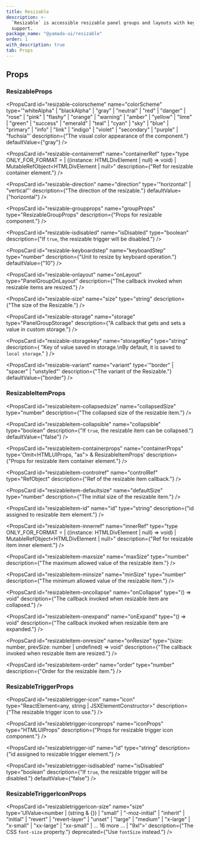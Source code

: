 ```yaml
---
title: Resizable
description: >-
  `Resizable` is accessible resizable panel groups and layouts with keyboard
  support.
package_name: "@yamada-ui/resizable"
order: 1
with_description: true
tab: Props
---
```


## Props

### ResizableProps

<PropsCard id="resizable-_accept" name="_accept" type="CSSUIObject" />

<PropsCard id="resizable-_active" name="_active" type="CSSUIObject" />

<PropsCard id="resizable-_after" name="_after" type="CSSUIObject" />

<PropsCard id="resizable-_anylink" name="_anyLink" type="CSSUIObject" />

<PropsCard id="resizable-_autofill" name="_autofill" type="CSSUIObject" />

<PropsCard id="resizable-_backdrop" name="_backdrop" type="CSSUIObject" />

<PropsCard id="resizable-_before" name="_before" type="CSSUIObject" />

<PropsCard id="resizable-_between" name="_between" type="CSSUIObject" />

<PropsCard id="resizable-_blank" name="_blank" type="CSSUIObject" />

<PropsCard id="resizable-_checked" name="_checked" type="CSSUIObject" />

<PropsCard id="resizable-_cue" name="_cue" type="CSSUIObject" />

<PropsCard id="resizable-_cueregion" name="_cueRegion" type="CSSUIObject" />

<PropsCard id="resizable-_dark" name="_dark" type="CSSUIObject" />

<PropsCard id="resizable-_default" name="_default" type="CSSUIObject" />

<PropsCard id="resizable-_disabled" name="_disabled" type="CSSUIObject" />

<PropsCard id="resizable-_empty" name="_empty" type="CSSUIObject" />

<PropsCard id="resizable-_enabled" name="_enabled" type="CSSUIObject" />

<PropsCard id="resizable-_end" name="_end" type="CSSUIObject" />

<PropsCard id="resizable-_even" name="_even" type="CSSUIObject" />

<PropsCard id="resizable-_expanded" name="_expanded" type="CSSUIObject" />

<PropsCard
  id="resizable-_fileselector"
  name="_fileSelector"
  type="CSSUIObject"
/>

<PropsCard id="resizable-_filled" name="_filled" type="CSSUIObject" />

<PropsCard id="resizable-_first" name="_first" type="CSSUIObject" />

<PropsCard id="resizable-_firstletter" name="_firstLetter" type="CSSUIObject" />

<PropsCard id="resizable-_firstline" name="_firstLine" type="CSSUIObject" />

<PropsCard id="resizable-_focus" name="_focus" type="CSSUIObject" />

<PropsCard
  id="resizable-_focusvisible"
  name="_focusVisible"
  type="CSSUIObject"
/>

<PropsCard id="resizable-_focuswithin" name="_focusWithin" type="CSSUIObject" />

<PropsCard id="resizable-_fullscreen" name="_fullScreen" type="CSSUIObject" />

<PropsCard id="resizable-_grabbed" name="_grabbed" type="CSSUIObject" />

<PropsCard id="resizable-_groupaccept" name="_groupAccept" type="CSSUIObject" />

<PropsCard id="resizable-_groupactive" name="_groupActive" type="CSSUIObject" />

<PropsCard id="resizable-_groupblank" name="_groupBlank" type="CSSUIObject" />

<PropsCard
  id="resizable-_groupchecked"
  name="_groupChecked"
  type="CSSUIObject"
/>

<PropsCard
  id="resizable-_groupdisabled"
  name="_groupDisabled"
  type="CSSUIObject"
/>

<PropsCard
  id="resizable-_groupenabled"
  name="_groupEnabled"
  type="CSSUIObject"
/>

<PropsCard
  id="resizable-_groupexpanded"
  name="_groupExpanded"
  type="CSSUIObject"
/>

<PropsCard id="resizable-_groupfocus" name="_groupFocus" type="CSSUIObject" />

<PropsCard
  id="resizable-_groupfocusvisible"
  name="_groupFocusVisible"
  type="CSSUIObject"
/>

<PropsCard
  id="resizable-_groupfocuswithin"
  name="_groupFocusWithin"
  type="CSSUIObject"
/>

<PropsCard
  id="resizable-_groupgrabbed"
  name="_groupGrabbed"
  type="CSSUIObject"
/>

<PropsCard
  id="resizable-_grouphorizontal"
  name="_groupHorizontal"
  type="CSSUIObject"
/>

<PropsCard id="resizable-_grouphover" name="_groupHover" type="CSSUIObject" />

<PropsCard id="resizable-_groupidle" name="_groupIdle" type="CSSUIObject" />

<PropsCard
  id="resizable-_groupinvalid"
  name="_groupInvalid"
  type="CSSUIObject"
/>

<PropsCard id="resizable-_grouploaded" name="_groupLoaded" type="CSSUIObject" />

<PropsCard
  id="resizable-_grouploading"
  name="_groupLoading"
  type="CSSUIObject"
/>

<PropsCard
  id="resizable-_groupoptional"
  name="_groupOptional"
  type="CSSUIObject"
/>

<PropsCard
  id="resizable-_groupplaceholdershown"
  name="_groupPlaceholderShown"
  type="CSSUIObject"
/>

<PropsCard
  id="resizable-_grouppressed"
  name="_groupPressed"
  type="CSSUIObject"
/>

<PropsCard
  id="resizable-_groupreadonly"
  name="_groupReadOnly"
  type="CSSUIObject"
/>

<PropsCard
  id="resizable-_groupreadwrite"
  name="_groupReadWrite"
  type="CSSUIObject"
/>

<PropsCard id="resizable-_groupreject" name="_groupReject" type="CSSUIObject" />

<PropsCard
  id="resizable-_grouprequired"
  name="_groupRequired"
  type="CSSUIObject"
/>

<PropsCard
  id="resizable-_groupselected"
  name="_groupSelected"
  type="CSSUIObject"
/>

<PropsCard
  id="resizable-_groupuserinvalid"
  name="_groupUserInvalid"
  type="CSSUIObject"
/>

<PropsCard id="resizable-_groupvalid" name="_groupValid" type="CSSUIObject" />

<PropsCard
  id="resizable-_groupvertical"
  name="_groupVertical"
  type="CSSUIObject"
/>

<PropsCard id="resizable-_hidden" name="_hidden" type="CSSUIObject" />

<PropsCard id="resizable-_holiday" name="_holiday" type="CSSUIObject" />

<PropsCard id="resizable-_horizontal" name="_horizontal" type="CSSUIObject" />

<PropsCard id="resizable-_hover" name="_hover" type="CSSUIObject" />

<PropsCard id="resizable-_idle" name="_idle" type="CSSUIObject" />

<PropsCard
  id="resizable-_indeterminate"
  name="_indeterminate"
  type="CSSUIObject"
/>

<PropsCard id="resizable-_inrange" name="_inRange" type="CSSUIObject" />

<PropsCard id="resizable-_invalid" name="_invalid" type="CSSUIObject" />

<PropsCard id="resizable-_last" name="_last" type="CSSUIObject" />

<PropsCard id="resizable-_light" name="_light" type="CSSUIObject" />

<PropsCard id="resizable-_link" name="_link" type="CSSUIObject" />

<PropsCard id="resizable-_loaded" name="_loaded" type="CSSUIObject" />

<PropsCard id="resizable-_loading" name="_loading" type="CSSUIObject" />

<PropsCard id="resizable-_marker" name="_marker" type="CSSUIObject" />

<PropsCard id="resizable-_mediadark" name="_mediaDark" type="CSSUIObject" />

<PropsCard id="resizable-_medialight" name="_mediaLight" type="CSSUIObject" />

<PropsCard
  id="resizable-_mediareducemotion"
  name="_mediaReduceMotion"
  type="CSSUIObject"
/>

<PropsCard id="resizable-_modal" name="_modal" type="CSSUIObject" />

<PropsCard
  id="resizable-_nativeactive"
  name="_nativeActive"
  type="CSSUIObject"
/>

<PropsCard
  id="resizable-_nativechecked"
  name="_nativeChecked"
  type="CSSUIObject"
/>

<PropsCard
  id="resizable-_nativedisabled"
  name="_nativeDisabled"
  type="CSSUIObject"
/>

<PropsCard id="resizable-_nativefocus" name="_nativeFocus" type="CSSUIObject" />

<PropsCard
  id="resizable-_nativefocusvisible"
  name="_nativeFocusVisible"
  type="CSSUIObject"
/>

<PropsCard
  id="resizable-_nativefocuswithin"
  name="_nativeFocusWithin"
  type="CSSUIObject"
/>

<PropsCard
  id="resizable-_nativehidden"
  name="_nativeHidden"
  type="CSSUIObject"
/>

<PropsCard id="resizable-_nativehover" name="_nativeHover" type="CSSUIObject" />

<PropsCard
  id="resizable-_nativereadonly"
  name="_nativeReadOnly"
  type="CSSUIObject"
/>

<PropsCard
  id="resizable-_nativetarget"
  name="_nativeTarget"
  type="CSSUIObject"
/>

<PropsCard id="resizable-_nativevalid" name="_nativeValid" type="CSSUIObject" />

<PropsCard id="resizable-_notfirst" name="_notFirst" type="CSSUIObject" />

<PropsCard id="resizable-_notlast" name="_notLast" type="CSSUIObject" />

<PropsCard id="resizable-_nottarget" name="_notTarget" type="CSSUIObject" />

<PropsCard id="resizable-_odd" name="_odd" type="CSSUIObject" />

<PropsCard id="resizable-_only" name="_only" type="CSSUIObject" />

<PropsCard id="resizable-_optional" name="_optional" type="CSSUIObject" />

<PropsCard id="resizable-_outrange" name="_outRange" type="CSSUIObject" />

<PropsCard id="resizable-_outside" name="_outside" type="CSSUIObject" />

<PropsCard id="resizable-_paused" name="_paused" type="CSSUIObject" />

<PropsCard id="resizable-_peeraccept" name="_peerAccept" type="CSSUIObject" />

<PropsCard id="resizable-_peeractive" name="_peerActive" type="CSSUIObject" />

<PropsCard id="resizable-_peerblank" name="_peerBlank" type="CSSUIObject" />

<PropsCard id="resizable-_peerchecked" name="_peerChecked" type="CSSUIObject" />

<PropsCard
  id="resizable-_peerdisabled"
  name="_peerDisabled"
  type="CSSUIObject"
/>

<PropsCard id="resizable-_peerenabled" name="_peerEnabled" type="CSSUIObject" />

<PropsCard
  id="resizable-_peerexpanded"
  name="_peerExpanded"
  type="CSSUIObject"
/>

<PropsCard id="resizable-_peerfocus" name="_peerFocus" type="CSSUIObject" />

<PropsCard
  id="resizable-_peerfocusvisible"
  name="_peerFocusVisible"
  type="CSSUIObject"
/>

<PropsCard
  id="resizable-_peerfocuswithin"
  name="_peerFocusWithin"
  type="CSSUIObject"
/>

<PropsCard id="resizable-_peergrabbed" name="_peerGrabbed" type="CSSUIObject" />

<PropsCard
  id="resizable-_peerhorizontal"
  name="_peerHorizontal"
  type="CSSUIObject"
/>

<PropsCard id="resizable-_peerhover" name="_peerHover" type="CSSUIObject" />

<PropsCard id="resizable-_peeridle" name="_peerIdle" type="CSSUIObject" />

<PropsCard id="resizable-_peerinvalid" name="_peerInvalid" type="CSSUIObject" />

<PropsCard id="resizable-_peerloaded" name="_peerLoaded" type="CSSUIObject" />

<PropsCard id="resizable-_peerloading" name="_peerLoading" type="CSSUIObject" />

<PropsCard
  id="resizable-_peeroptional"
  name="_peerOptional"
  type="CSSUIObject"
/>

<PropsCard
  id="resizable-_peerplaceholdershown"
  name="_peerPlaceholderShown"
  type="CSSUIObject"
/>

<PropsCard id="resizable-_peerpressed" name="_peerPressed" type="CSSUIObject" />

<PropsCard
  id="resizable-_peerreadonly"
  name="_peerReadOnly"
  type="CSSUIObject"
/>

<PropsCard
  id="resizable-_peerreadwrite"
  name="_peerReadWrite"
  type="CSSUIObject"
/>

<PropsCard id="resizable-_peerreject" name="_peerReject" type="CSSUIObject" />

<PropsCard
  id="resizable-_peerrequired"
  name="_peerRequired"
  type="CSSUIObject"
/>

<PropsCard
  id="resizable-_peerselected"
  name="_peerSelected"
  type="CSSUIObject"
/>

<PropsCard
  id="resizable-_peeruserinvalid"
  name="_peerUserInvalid"
  type="CSSUIObject"
/>

<PropsCard id="resizable-_peervalid" name="_peerValid" type="CSSUIObject" />

<PropsCard
  id="resizable-_peervertical"
  name="_peerVertical"
  type="CSSUIObject"
/>

<PropsCard id="resizable-_picture" name="_picture" type="CSSUIObject" />

<PropsCard id="resizable-_placeholder" name="_placeholder" type="CSSUIObject" />

<PropsCard
  id="resizable-_placeholdershown"
  name="_placeholderShown"
  type="CSSUIObject"
/>

<PropsCard id="resizable-_playing" name="_playing" type="CSSUIObject" />

<PropsCard id="resizable-_pressed" name="_pressed" type="CSSUIObject" />

<PropsCard id="resizable-_print" name="_print" type="CSSUIObject" />

<PropsCard id="resizable-_readonly" name="_readOnly" type="CSSUIObject" />

<PropsCard id="resizable-_readwrite" name="_readWrite" type="CSSUIObject" />

<PropsCard id="resizable-_reject" name="_reject" type="CSSUIObject" />

<PropsCard id="resizable-_required" name="_required" type="CSSUIObject" />

<PropsCard id="resizable-_ripple" name="_ripple" type="CSSUIObject" />

<PropsCard id="resizable-_scrollbar" name="_scrollbar" type="CSSUIObject" />

<PropsCard
  id="resizable-_scrollbarbutton"
  name="_scrollbarButton"
  type="CSSUIObject"
/>

<PropsCard
  id="resizable-_scrollbarcorner"
  name="_scrollbarCorner"
  type="CSSUIObject"
/>

<PropsCard
  id="resizable-_scrollbarthumb"
  name="_scrollbarThumb"
  type="CSSUIObject"
/>

<PropsCard
  id="resizable-_scrollbartrack"
  name="_scrollbarTrack"
  type="CSSUIObject"
/>

<PropsCard
  id="resizable-_scrollbartrackpiece"
  name="_scrollbarTrackPiece"
  type="CSSUIObject"
/>

<PropsCard id="resizable-_selected" name="_selected" type="CSSUIObject" />

<PropsCard id="resizable-_selection" name="_selection" type="CSSUIObject" />

<PropsCard id="resizable-_start" name="_start" type="CSSUIObject" />

<PropsCard id="resizable-_target" name="_target" type="CSSUIObject" />

<PropsCard id="resizable-_today" name="_today" type="CSSUIObject" />

<PropsCard id="resizable-_userinvalid" name="_userInvalid" type="CSSUIObject" />

<PropsCard id="resizable-_valid" name="_valid" type="CSSUIObject" />

<PropsCard id="resizable-_vertical" name="_vertical" type="CSSUIObject" />

<PropsCard id="resizable-_visited" name="_visited" type="CSSUIObject" />

<PropsCard id="resizable-_weekend" name="_weekend" type="CSSUIObject" />

<PropsCard
  id="resizable-colorscheme"
  name="colorScheme"
  type='"whiteAlpha" | "blackAlpha" | "gray" | "neutral" | "red" | "danger" | "rose" | "pink" | "flashy" | "orange" | "warning" | "amber" | "yellow" | "lime" | "green" | "success" | "emerald" | "teal" | "cyan" | "sky" | "blue" | "primary" | "info" | "link" | "indigo" | "violet" | "secondary" | "purple" | "fuchsia"'
  description={"The visual color appearance of the component."}
  defaultValue={"gray"}
/>

<PropsCard
  id="resizable-containerref"
  name="containerRef"
  type="type ONLY_FOR_FORMAT =
  | ((instance: HTMLDivElement | null) => void)
  | MutableRefObject<HTMLDivElement | null>"
  description={"Ref for resizable container element."}
/>

<PropsCard
  id="resizable-direction"
  name="direction"
  type='"horizontal" | "vertical"'
  description={"The direction of the resizable."}
  defaultValue={"horizontal"}
/>

<PropsCard
  id="resizable-groupprops"
  name="groupProps"
  type="ResizableGroupProps"
  description={"Props for resizable component."}
/>

<PropsCard
  id="resizable-isdisabled"
  name="isDisabled"
  type="boolean"
  description={"If `true`, the resizable trigger will be disabled."}
/>

<PropsCard
  id="resizable-keyboardstep"
  name="keyboardStep"
  type="number"
  description={"Unit to resize by keyboard operation."}
  defaultValue={"10"}
/>

<PropsCard
  id="resizable-onlayout"
  name="onLayout"
  type="PanelGroupOnLayout"
  description={"The callback invoked when resizable items are resized."}
/>

<PropsCard
  id="resizable-size"
  name="size"
  type="string"
  description={"The size of the Resizable."}
/>

<PropsCard
  id="resizable-storage"
  name="storage"
  type="PanelGroupStorage"
  description={"A callback that gets and sets a value in custom storage."}
/>

<PropsCard
  id="resizable-storagekey"
  name="storageKey"
  type="string"
  description={
    "Key of value saved in storage.\nBy default, it is saved to `local storage`."
  }
/>

<PropsCard
  id="resizable-variant"
  name="variant"
  type='"border" | "spacer" | "unstyled"'
  description={"The variant of the Resizable."}
  defaultValue={"border"}
/>

### ResizableItemProps

<PropsCard id="resizableitem-_accept" name="_accept" type="CSSUIObject" />

<PropsCard id="resizableitem-_active" name="_active" type="CSSUIObject" />

<PropsCard id="resizableitem-_after" name="_after" type="CSSUIObject" />

<PropsCard id="resizableitem-_anylink" name="_anyLink" type="CSSUIObject" />

<PropsCard id="resizableitem-_autofill" name="_autofill" type="CSSUIObject" />

<PropsCard id="resizableitem-_backdrop" name="_backdrop" type="CSSUIObject" />

<PropsCard id="resizableitem-_before" name="_before" type="CSSUIObject" />

<PropsCard id="resizableitem-_between" name="_between" type="CSSUIObject" />

<PropsCard id="resizableitem-_blank" name="_blank" type="CSSUIObject" />

<PropsCard id="resizableitem-_checked" name="_checked" type="CSSUIObject" />

<PropsCard id="resizableitem-_cue" name="_cue" type="CSSUIObject" />

<PropsCard id="resizableitem-_cueregion" name="_cueRegion" type="CSSUIObject" />

<PropsCard id="resizableitem-_dark" name="_dark" type="CSSUIObject" />

<PropsCard id="resizableitem-_default" name="_default" type="CSSUIObject" />

<PropsCard id="resizableitem-_disabled" name="_disabled" type="CSSUIObject" />

<PropsCard id="resizableitem-_empty" name="_empty" type="CSSUIObject" />

<PropsCard id="resizableitem-_enabled" name="_enabled" type="CSSUIObject" />

<PropsCard id="resizableitem-_end" name="_end" type="CSSUIObject" />

<PropsCard id="resizableitem-_even" name="_even" type="CSSUIObject" />

<PropsCard id="resizableitem-_expanded" name="_expanded" type="CSSUIObject" />

<PropsCard
  id="resizableitem-_fileselector"
  name="_fileSelector"
  type="CSSUIObject"
/>

<PropsCard id="resizableitem-_filled" name="_filled" type="CSSUIObject" />

<PropsCard id="resizableitem-_first" name="_first" type="CSSUIObject" />

<PropsCard
  id="resizableitem-_firstletter"
  name="_firstLetter"
  type="CSSUIObject"
/>

<PropsCard id="resizableitem-_firstline" name="_firstLine" type="CSSUIObject" />

<PropsCard id="resizableitem-_focus" name="_focus" type="CSSUIObject" />

<PropsCard
  id="resizableitem-_focusvisible"
  name="_focusVisible"
  type="CSSUIObject"
/>

<PropsCard
  id="resizableitem-_focuswithin"
  name="_focusWithin"
  type="CSSUIObject"
/>

<PropsCard
  id="resizableitem-_fullscreen"
  name="_fullScreen"
  type="CSSUIObject"
/>

<PropsCard id="resizableitem-_grabbed" name="_grabbed" type="CSSUIObject" />

<PropsCard
  id="resizableitem-_groupaccept"
  name="_groupAccept"
  type="CSSUIObject"
/>

<PropsCard
  id="resizableitem-_groupactive"
  name="_groupActive"
  type="CSSUIObject"
/>

<PropsCard
  id="resizableitem-_groupblank"
  name="_groupBlank"
  type="CSSUIObject"
/>

<PropsCard
  id="resizableitem-_groupchecked"
  name="_groupChecked"
  type="CSSUIObject"
/>

<PropsCard
  id="resizableitem-_groupdisabled"
  name="_groupDisabled"
  type="CSSUIObject"
/>

<PropsCard
  id="resizableitem-_groupenabled"
  name="_groupEnabled"
  type="CSSUIObject"
/>

<PropsCard
  id="resizableitem-_groupexpanded"
  name="_groupExpanded"
  type="CSSUIObject"
/>

<PropsCard
  id="resizableitem-_groupfocus"
  name="_groupFocus"
  type="CSSUIObject"
/>

<PropsCard
  id="resizableitem-_groupfocusvisible"
  name="_groupFocusVisible"
  type="CSSUIObject"
/>

<PropsCard
  id="resizableitem-_groupfocuswithin"
  name="_groupFocusWithin"
  type="CSSUIObject"
/>

<PropsCard
  id="resizableitem-_groupgrabbed"
  name="_groupGrabbed"
  type="CSSUIObject"
/>

<PropsCard
  id="resizableitem-_grouphorizontal"
  name="_groupHorizontal"
  type="CSSUIObject"
/>

<PropsCard
  id="resizableitem-_grouphover"
  name="_groupHover"
  type="CSSUIObject"
/>

<PropsCard id="resizableitem-_groupidle" name="_groupIdle" type="CSSUIObject" />

<PropsCard
  id="resizableitem-_groupinvalid"
  name="_groupInvalid"
  type="CSSUIObject"
/>

<PropsCard
  id="resizableitem-_grouploaded"
  name="_groupLoaded"
  type="CSSUIObject"
/>

<PropsCard
  id="resizableitem-_grouploading"
  name="_groupLoading"
  type="CSSUIObject"
/>

<PropsCard
  id="resizableitem-_groupoptional"
  name="_groupOptional"
  type="CSSUIObject"
/>

<PropsCard
  id="resizableitem-_groupplaceholdershown"
  name="_groupPlaceholderShown"
  type="CSSUIObject"
/>

<PropsCard
  id="resizableitem-_grouppressed"
  name="_groupPressed"
  type="CSSUIObject"
/>

<PropsCard
  id="resizableitem-_groupreadonly"
  name="_groupReadOnly"
  type="CSSUIObject"
/>

<PropsCard
  id="resizableitem-_groupreadwrite"
  name="_groupReadWrite"
  type="CSSUIObject"
/>

<PropsCard
  id="resizableitem-_groupreject"
  name="_groupReject"
  type="CSSUIObject"
/>

<PropsCard
  id="resizableitem-_grouprequired"
  name="_groupRequired"
  type="CSSUIObject"
/>

<PropsCard
  id="resizableitem-_groupselected"
  name="_groupSelected"
  type="CSSUIObject"
/>

<PropsCard
  id="resizableitem-_groupuserinvalid"
  name="_groupUserInvalid"
  type="CSSUIObject"
/>

<PropsCard
  id="resizableitem-_groupvalid"
  name="_groupValid"
  type="CSSUIObject"
/>

<PropsCard
  id="resizableitem-_groupvertical"
  name="_groupVertical"
  type="CSSUIObject"
/>

<PropsCard id="resizableitem-_hidden" name="_hidden" type="CSSUIObject" />

<PropsCard id="resizableitem-_holiday" name="_holiday" type="CSSUIObject" />

<PropsCard
  id="resizableitem-_horizontal"
  name="_horizontal"
  type="CSSUIObject"
/>

<PropsCard id="resizableitem-_hover" name="_hover" type="CSSUIObject" />

<PropsCard id="resizableitem-_idle" name="_idle" type="CSSUIObject" />

<PropsCard
  id="resizableitem-_indeterminate"
  name="_indeterminate"
  type="CSSUIObject"
/>

<PropsCard id="resizableitem-_inrange" name="_inRange" type="CSSUIObject" />

<PropsCard id="resizableitem-_invalid" name="_invalid" type="CSSUIObject" />

<PropsCard id="resizableitem-_last" name="_last" type="CSSUIObject" />

<PropsCard id="resizableitem-_light" name="_light" type="CSSUIObject" />

<PropsCard id="resizableitem-_link" name="_link" type="CSSUIObject" />

<PropsCard id="resizableitem-_loaded" name="_loaded" type="CSSUIObject" />

<PropsCard id="resizableitem-_loading" name="_loading" type="CSSUIObject" />

<PropsCard id="resizableitem-_marker" name="_marker" type="CSSUIObject" />

<PropsCard id="resizableitem-_mediadark" name="_mediaDark" type="CSSUIObject" />

<PropsCard
  id="resizableitem-_medialight"
  name="_mediaLight"
  type="CSSUIObject"
/>

<PropsCard
  id="resizableitem-_mediareducemotion"
  name="_mediaReduceMotion"
  type="CSSUIObject"
/>

<PropsCard id="resizableitem-_modal" name="_modal" type="CSSUIObject" />

<PropsCard
  id="resizableitem-_nativeactive"
  name="_nativeActive"
  type="CSSUIObject"
/>

<PropsCard
  id="resizableitem-_nativechecked"
  name="_nativeChecked"
  type="CSSUIObject"
/>

<PropsCard
  id="resizableitem-_nativedisabled"
  name="_nativeDisabled"
  type="CSSUIObject"
/>

<PropsCard
  id="resizableitem-_nativefocus"
  name="_nativeFocus"
  type="CSSUIObject"
/>

<PropsCard
  id="resizableitem-_nativefocusvisible"
  name="_nativeFocusVisible"
  type="CSSUIObject"
/>

<PropsCard
  id="resizableitem-_nativefocuswithin"
  name="_nativeFocusWithin"
  type="CSSUIObject"
/>

<PropsCard
  id="resizableitem-_nativehidden"
  name="_nativeHidden"
  type="CSSUIObject"
/>

<PropsCard
  id="resizableitem-_nativehover"
  name="_nativeHover"
  type="CSSUIObject"
/>

<PropsCard
  id="resizableitem-_nativereadonly"
  name="_nativeReadOnly"
  type="CSSUIObject"
/>

<PropsCard
  id="resizableitem-_nativetarget"
  name="_nativeTarget"
  type="CSSUIObject"
/>

<PropsCard
  id="resizableitem-_nativevalid"
  name="_nativeValid"
  type="CSSUIObject"
/>

<PropsCard id="resizableitem-_notfirst" name="_notFirst" type="CSSUIObject" />

<PropsCard id="resizableitem-_notlast" name="_notLast" type="CSSUIObject" />

<PropsCard id="resizableitem-_nottarget" name="_notTarget" type="CSSUIObject" />

<PropsCard id="resizableitem-_odd" name="_odd" type="CSSUIObject" />

<PropsCard id="resizableitem-_only" name="_only" type="CSSUIObject" />

<PropsCard id="resizableitem-_optional" name="_optional" type="CSSUIObject" />

<PropsCard id="resizableitem-_outrange" name="_outRange" type="CSSUIObject" />

<PropsCard id="resizableitem-_outside" name="_outside" type="CSSUIObject" />

<PropsCard id="resizableitem-_paused" name="_paused" type="CSSUIObject" />

<PropsCard
  id="resizableitem-_peeraccept"
  name="_peerAccept"
  type="CSSUIObject"
/>

<PropsCard
  id="resizableitem-_peeractive"
  name="_peerActive"
  type="CSSUIObject"
/>

<PropsCard id="resizableitem-_peerblank" name="_peerBlank" type="CSSUIObject" />

<PropsCard
  id="resizableitem-_peerchecked"
  name="_peerChecked"
  type="CSSUIObject"
/>

<PropsCard
  id="resizableitem-_peerdisabled"
  name="_peerDisabled"
  type="CSSUIObject"
/>

<PropsCard
  id="resizableitem-_peerenabled"
  name="_peerEnabled"
  type="CSSUIObject"
/>

<PropsCard
  id="resizableitem-_peerexpanded"
  name="_peerExpanded"
  type="CSSUIObject"
/>

<PropsCard id="resizableitem-_peerfocus" name="_peerFocus" type="CSSUIObject" />

<PropsCard
  id="resizableitem-_peerfocusvisible"
  name="_peerFocusVisible"
  type="CSSUIObject"
/>

<PropsCard
  id="resizableitem-_peerfocuswithin"
  name="_peerFocusWithin"
  type="CSSUIObject"
/>

<PropsCard
  id="resizableitem-_peergrabbed"
  name="_peerGrabbed"
  type="CSSUIObject"
/>

<PropsCard
  id="resizableitem-_peerhorizontal"
  name="_peerHorizontal"
  type="CSSUIObject"
/>

<PropsCard id="resizableitem-_peerhover" name="_peerHover" type="CSSUIObject" />

<PropsCard id="resizableitem-_peeridle" name="_peerIdle" type="CSSUIObject" />

<PropsCard
  id="resizableitem-_peerinvalid"
  name="_peerInvalid"
  type="CSSUIObject"
/>

<PropsCard
  id="resizableitem-_peerloaded"
  name="_peerLoaded"
  type="CSSUIObject"
/>

<PropsCard
  id="resizableitem-_peerloading"
  name="_peerLoading"
  type="CSSUIObject"
/>

<PropsCard
  id="resizableitem-_peeroptional"
  name="_peerOptional"
  type="CSSUIObject"
/>

<PropsCard
  id="resizableitem-_peerplaceholdershown"
  name="_peerPlaceholderShown"
  type="CSSUIObject"
/>

<PropsCard
  id="resizableitem-_peerpressed"
  name="_peerPressed"
  type="CSSUIObject"
/>

<PropsCard
  id="resizableitem-_peerreadonly"
  name="_peerReadOnly"
  type="CSSUIObject"
/>

<PropsCard
  id="resizableitem-_peerreadwrite"
  name="_peerReadWrite"
  type="CSSUIObject"
/>

<PropsCard
  id="resizableitem-_peerreject"
  name="_peerReject"
  type="CSSUIObject"
/>

<PropsCard
  id="resizableitem-_peerrequired"
  name="_peerRequired"
  type="CSSUIObject"
/>

<PropsCard
  id="resizableitem-_peerselected"
  name="_peerSelected"
  type="CSSUIObject"
/>

<PropsCard
  id="resizableitem-_peeruserinvalid"
  name="_peerUserInvalid"
  type="CSSUIObject"
/>

<PropsCard id="resizableitem-_peervalid" name="_peerValid" type="CSSUIObject" />

<PropsCard
  id="resizableitem-_peervertical"
  name="_peerVertical"
  type="CSSUIObject"
/>

<PropsCard id="resizableitem-_picture" name="_picture" type="CSSUIObject" />

<PropsCard
  id="resizableitem-_placeholder"
  name="_placeholder"
  type="CSSUIObject"
/>

<PropsCard
  id="resizableitem-_placeholdershown"
  name="_placeholderShown"
  type="CSSUIObject"
/>

<PropsCard id="resizableitem-_playing" name="_playing" type="CSSUIObject" />

<PropsCard id="resizableitem-_pressed" name="_pressed" type="CSSUIObject" />

<PropsCard id="resizableitem-_print" name="_print" type="CSSUIObject" />

<PropsCard id="resizableitem-_readonly" name="_readOnly" type="CSSUIObject" />

<PropsCard id="resizableitem-_readwrite" name="_readWrite" type="CSSUIObject" />

<PropsCard id="resizableitem-_reject" name="_reject" type="CSSUIObject" />

<PropsCard id="resizableitem-_required" name="_required" type="CSSUIObject" />

<PropsCard id="resizableitem-_ripple" name="_ripple" type="CSSUIObject" />

<PropsCard id="resizableitem-_scrollbar" name="_scrollbar" type="CSSUIObject" />

<PropsCard
  id="resizableitem-_scrollbarbutton"
  name="_scrollbarButton"
  type="CSSUIObject"
/>

<PropsCard
  id="resizableitem-_scrollbarcorner"
  name="_scrollbarCorner"
  type="CSSUIObject"
/>

<PropsCard
  id="resizableitem-_scrollbarthumb"
  name="_scrollbarThumb"
  type="CSSUIObject"
/>

<PropsCard
  id="resizableitem-_scrollbartrack"
  name="_scrollbarTrack"
  type="CSSUIObject"
/>

<PropsCard
  id="resizableitem-_scrollbartrackpiece"
  name="_scrollbarTrackPiece"
  type="CSSUIObject"
/>

<PropsCard id="resizableitem-_selected" name="_selected" type="CSSUIObject" />

<PropsCard id="resizableitem-_selection" name="_selection" type="CSSUIObject" />

<PropsCard id="resizableitem-_start" name="_start" type="CSSUIObject" />

<PropsCard id="resizableitem-_target" name="_target" type="CSSUIObject" />

<PropsCard id="resizableitem-_today" name="_today" type="CSSUIObject" />

<PropsCard
  id="resizableitem-_userinvalid"
  name="_userInvalid"
  type="CSSUIObject"
/>

<PropsCard id="resizableitem-_valid" name="_valid" type="CSSUIObject" />

<PropsCard id="resizableitem-_vertical" name="_vertical" type="CSSUIObject" />

<PropsCard id="resizableitem-_visited" name="_visited" type="CSSUIObject" />

<PropsCard id="resizableitem-_weekend" name="_weekend" type="CSSUIObject" />

<PropsCard id="resizableitem-as" name="as" type="keyof HTMLElementTagNameMap" />

<PropsCard
  id="resizableitem-collapsedsize"
  name="collapsedSize"
  type="number"
  description={"The collapsed size of the resizable item."}
/>

<PropsCard
  id="resizableitem-collapsible"
  name="collapsible"
  type="boolean"
  description={"If `true`, the resizable item can be collapsed."}
  defaultValue={"false"}
/>

<PropsCard
  id="resizableitem-containerprops"
  name="containerProps"
  type='Omit<HTMLUIProps, "as"> & ResizableItemProps'
  description={"Props for resizable item container element."}
/>

<PropsCard
  id="resizableitem-controlref"
  name="controlRef"
  type="RefObject<ResizableItemControl>"
  description={"Ref of the resizable item callback."}
/>

<PropsCard
  id="resizableitem-defaultsize"
  name="defaultSize"
  type="number"
  description={"The initial size of the resizable item."}
/>

<PropsCard
  id="resizableitem-id"
  name="id"
  type="string"
  description={"id assigned to resizable item element."}
/>

<PropsCard
  id="resizableitem-innerref"
  name="innerRef"
  type="type ONLY_FOR_FORMAT =
  | ((instance: HTMLDivElement | null) => void)
  | MutableRefObject<HTMLDivElement | null>"
  description={"Ref for resizable item inner element."}
/>

<PropsCard
  id="resizableitem-maxsize"
  name="maxSize"
  type="number"
  description={"The maximum allowed value of the resizable item."}
/>

<PropsCard
  id="resizableitem-minsize"
  name="minSize"
  type="number"
  description={"The minimum allowed value of the resizable item."}
/>

<PropsCard
  id="resizableitem-oncollapse"
  name="onCollapse"
  type="() => void"
  description={"The callback invoked when resizable item are collapsed."}
/>

<PropsCard
  id="resizableitem-onexpand"
  name="onExpand"
  type="() => void"
  description={"The callback invoked when resizable item are expanded."}
/>

<PropsCard
  id="resizableitem-onresize"
  name="onResize"
  type="(size: number, prevSize: number | undefined) => void"
  description={"The callback invoked when resizable item are resized."}
/>

<PropsCard
  id="resizableitem-order"
  name="order"
  type="number"
  description={"Order for the resizable item."}
/>

### ResizableTriggerProps

<PropsCard id="resizabletrigger-_accept" name="_accept" type="CSSUIObject" />

<PropsCard id="resizabletrigger-_active" name="_active" type="CSSUIObject" />

<PropsCard id="resizabletrigger-_after" name="_after" type="CSSUIObject" />

<PropsCard id="resizabletrigger-_anylink" name="_anyLink" type="CSSUIObject" />

<PropsCard
  id="resizabletrigger-_autofill"
  name="_autofill"
  type="CSSUIObject"
/>

<PropsCard
  id="resizabletrigger-_backdrop"
  name="_backdrop"
  type="CSSUIObject"
/>

<PropsCard id="resizabletrigger-_before" name="_before" type="CSSUIObject" />

<PropsCard id="resizabletrigger-_between" name="_between" type="CSSUIObject" />

<PropsCard id="resizabletrigger-_blank" name="_blank" type="CSSUIObject" />

<PropsCard id="resizabletrigger-_checked" name="_checked" type="CSSUIObject" />

<PropsCard id="resizabletrigger-_cue" name="_cue" type="CSSUIObject" />

<PropsCard
  id="resizabletrigger-_cueregion"
  name="_cueRegion"
  type="CSSUIObject"
/>

<PropsCard id="resizabletrigger-_dark" name="_dark" type="CSSUIObject" />

<PropsCard id="resizabletrigger-_default" name="_default" type="CSSUIObject" />

<PropsCard
  id="resizabletrigger-_disabled"
  name="_disabled"
  type="CSSUIObject"
/>

<PropsCard id="resizabletrigger-_empty" name="_empty" type="CSSUIObject" />

<PropsCard id="resizabletrigger-_enabled" name="_enabled" type="CSSUIObject" />

<PropsCard id="resizabletrigger-_end" name="_end" type="CSSUIObject" />

<PropsCard id="resizabletrigger-_even" name="_even" type="CSSUIObject" />

<PropsCard
  id="resizabletrigger-_expanded"
  name="_expanded"
  type="CSSUIObject"
/>

<PropsCard
  id="resizabletrigger-_fileselector"
  name="_fileSelector"
  type="CSSUIObject"
/>

<PropsCard id="resizabletrigger-_filled" name="_filled" type="CSSUIObject" />

<PropsCard id="resizabletrigger-_first" name="_first" type="CSSUIObject" />

<PropsCard
  id="resizabletrigger-_firstletter"
  name="_firstLetter"
  type="CSSUIObject"
/>

<PropsCard
  id="resizabletrigger-_firstline"
  name="_firstLine"
  type="CSSUIObject"
/>

<PropsCard id="resizabletrigger-_focus" name="_focus" type="CSSUIObject" />

<PropsCard
  id="resizabletrigger-_focusvisible"
  name="_focusVisible"
  type="CSSUIObject"
/>

<PropsCard
  id="resizabletrigger-_focuswithin"
  name="_focusWithin"
  type="CSSUIObject"
/>

<PropsCard
  id="resizabletrigger-_fullscreen"
  name="_fullScreen"
  type="CSSUIObject"
/>

<PropsCard id="resizabletrigger-_grabbed" name="_grabbed" type="CSSUIObject" />

<PropsCard
  id="resizabletrigger-_groupaccept"
  name="_groupAccept"
  type="CSSUIObject"
/>

<PropsCard
  id="resizabletrigger-_groupactive"
  name="_groupActive"
  type="CSSUIObject"
/>

<PropsCard
  id="resizabletrigger-_groupblank"
  name="_groupBlank"
  type="CSSUIObject"
/>

<PropsCard
  id="resizabletrigger-_groupchecked"
  name="_groupChecked"
  type="CSSUIObject"
/>

<PropsCard
  id="resizabletrigger-_groupdisabled"
  name="_groupDisabled"
  type="CSSUIObject"
/>

<PropsCard
  id="resizabletrigger-_groupenabled"
  name="_groupEnabled"
  type="CSSUIObject"
/>

<PropsCard
  id="resizabletrigger-_groupexpanded"
  name="_groupExpanded"
  type="CSSUIObject"
/>

<PropsCard
  id="resizabletrigger-_groupfocus"
  name="_groupFocus"
  type="CSSUIObject"
/>

<PropsCard
  id="resizabletrigger-_groupfocusvisible"
  name="_groupFocusVisible"
  type="CSSUIObject"
/>

<PropsCard
  id="resizabletrigger-_groupfocuswithin"
  name="_groupFocusWithin"
  type="CSSUIObject"
/>

<PropsCard
  id="resizabletrigger-_groupgrabbed"
  name="_groupGrabbed"
  type="CSSUIObject"
/>

<PropsCard
  id="resizabletrigger-_grouphorizontal"
  name="_groupHorizontal"
  type="CSSUIObject"
/>

<PropsCard
  id="resizabletrigger-_grouphover"
  name="_groupHover"
  type="CSSUIObject"
/>

<PropsCard
  id="resizabletrigger-_groupidle"
  name="_groupIdle"
  type="CSSUIObject"
/>

<PropsCard
  id="resizabletrigger-_groupinvalid"
  name="_groupInvalid"
  type="CSSUIObject"
/>

<PropsCard
  id="resizabletrigger-_grouploaded"
  name="_groupLoaded"
  type="CSSUIObject"
/>

<PropsCard
  id="resizabletrigger-_grouploading"
  name="_groupLoading"
  type="CSSUIObject"
/>

<PropsCard
  id="resizabletrigger-_groupoptional"
  name="_groupOptional"
  type="CSSUIObject"
/>

<PropsCard
  id="resizabletrigger-_groupplaceholdershown"
  name="_groupPlaceholderShown"
  type="CSSUIObject"
/>

<PropsCard
  id="resizabletrigger-_grouppressed"
  name="_groupPressed"
  type="CSSUIObject"
/>

<PropsCard
  id="resizabletrigger-_groupreadonly"
  name="_groupReadOnly"
  type="CSSUIObject"
/>

<PropsCard
  id="resizabletrigger-_groupreadwrite"
  name="_groupReadWrite"
  type="CSSUIObject"
/>

<PropsCard
  id="resizabletrigger-_groupreject"
  name="_groupReject"
  type="CSSUIObject"
/>

<PropsCard
  id="resizabletrigger-_grouprequired"
  name="_groupRequired"
  type="CSSUIObject"
/>

<PropsCard
  id="resizabletrigger-_groupselected"
  name="_groupSelected"
  type="CSSUIObject"
/>

<PropsCard
  id="resizabletrigger-_groupuserinvalid"
  name="_groupUserInvalid"
  type="CSSUIObject"
/>

<PropsCard
  id="resizabletrigger-_groupvalid"
  name="_groupValid"
  type="CSSUIObject"
/>

<PropsCard
  id="resizabletrigger-_groupvertical"
  name="_groupVertical"
  type="CSSUIObject"
/>

<PropsCard id="resizabletrigger-_hidden" name="_hidden" type="CSSUIObject" />

<PropsCard id="resizabletrigger-_holiday" name="_holiday" type="CSSUIObject" />

<PropsCard
  id="resizabletrigger-_horizontal"
  name="_horizontal"
  type="CSSUIObject"
/>

<PropsCard id="resizabletrigger-_hover" name="_hover" type="CSSUIObject" />

<PropsCard id="resizabletrigger-_idle" name="_idle" type="CSSUIObject" />

<PropsCard
  id="resizabletrigger-_indeterminate"
  name="_indeterminate"
  type="CSSUIObject"
/>

<PropsCard id="resizabletrigger-_inrange" name="_inRange" type="CSSUIObject" />

<PropsCard id="resizabletrigger-_invalid" name="_invalid" type="CSSUIObject" />

<PropsCard id="resizabletrigger-_last" name="_last" type="CSSUIObject" />

<PropsCard id="resizabletrigger-_light" name="_light" type="CSSUIObject" />

<PropsCard id="resizabletrigger-_link" name="_link" type="CSSUIObject" />

<PropsCard id="resizabletrigger-_loaded" name="_loaded" type="CSSUIObject" />

<PropsCard id="resizabletrigger-_loading" name="_loading" type="CSSUIObject" />

<PropsCard id="resizabletrigger-_marker" name="_marker" type="CSSUIObject" />

<PropsCard
  id="resizabletrigger-_mediadark"
  name="_mediaDark"
  type="CSSUIObject"
/>

<PropsCard
  id="resizabletrigger-_medialight"
  name="_mediaLight"
  type="CSSUIObject"
/>

<PropsCard
  id="resizabletrigger-_mediareducemotion"
  name="_mediaReduceMotion"
  type="CSSUIObject"
/>

<PropsCard id="resizabletrigger-_modal" name="_modal" type="CSSUIObject" />

<PropsCard
  id="resizabletrigger-_nativeactive"
  name="_nativeActive"
  type="CSSUIObject"
/>

<PropsCard
  id="resizabletrigger-_nativechecked"
  name="_nativeChecked"
  type="CSSUIObject"
/>

<PropsCard
  id="resizabletrigger-_nativedisabled"
  name="_nativeDisabled"
  type="CSSUIObject"
/>

<PropsCard
  id="resizabletrigger-_nativefocus"
  name="_nativeFocus"
  type="CSSUIObject"
/>

<PropsCard
  id="resizabletrigger-_nativefocusvisible"
  name="_nativeFocusVisible"
  type="CSSUIObject"
/>

<PropsCard
  id="resizabletrigger-_nativefocuswithin"
  name="_nativeFocusWithin"
  type="CSSUIObject"
/>

<PropsCard
  id="resizabletrigger-_nativehidden"
  name="_nativeHidden"
  type="CSSUIObject"
/>

<PropsCard
  id="resizabletrigger-_nativehover"
  name="_nativeHover"
  type="CSSUIObject"
/>

<PropsCard
  id="resizabletrigger-_nativereadonly"
  name="_nativeReadOnly"
  type="CSSUIObject"
/>

<PropsCard
  id="resizabletrigger-_nativetarget"
  name="_nativeTarget"
  type="CSSUIObject"
/>

<PropsCard
  id="resizabletrigger-_nativevalid"
  name="_nativeValid"
  type="CSSUIObject"
/>

<PropsCard
  id="resizabletrigger-_notfirst"
  name="_notFirst"
  type="CSSUIObject"
/>

<PropsCard id="resizabletrigger-_notlast" name="_notLast" type="CSSUIObject" />

<PropsCard
  id="resizabletrigger-_nottarget"
  name="_notTarget"
  type="CSSUIObject"
/>

<PropsCard id="resizabletrigger-_odd" name="_odd" type="CSSUIObject" />

<PropsCard id="resizabletrigger-_only" name="_only" type="CSSUIObject" />

<PropsCard
  id="resizabletrigger-_optional"
  name="_optional"
  type="CSSUIObject"
/>

<PropsCard
  id="resizabletrigger-_outrange"
  name="_outRange"
  type="CSSUIObject"
/>

<PropsCard id="resizabletrigger-_outside" name="_outside" type="CSSUIObject" />

<PropsCard id="resizabletrigger-_paused" name="_paused" type="CSSUIObject" />

<PropsCard
  id="resizabletrigger-_peeraccept"
  name="_peerAccept"
  type="CSSUIObject"
/>

<PropsCard
  id="resizabletrigger-_peeractive"
  name="_peerActive"
  type="CSSUIObject"
/>

<PropsCard
  id="resizabletrigger-_peerblank"
  name="_peerBlank"
  type="CSSUIObject"
/>

<PropsCard
  id="resizabletrigger-_peerchecked"
  name="_peerChecked"
  type="CSSUIObject"
/>

<PropsCard
  id="resizabletrigger-_peerdisabled"
  name="_peerDisabled"
  type="CSSUIObject"
/>

<PropsCard
  id="resizabletrigger-_peerenabled"
  name="_peerEnabled"
  type="CSSUIObject"
/>

<PropsCard
  id="resizabletrigger-_peerexpanded"
  name="_peerExpanded"
  type="CSSUIObject"
/>

<PropsCard
  id="resizabletrigger-_peerfocus"
  name="_peerFocus"
  type="CSSUIObject"
/>

<PropsCard
  id="resizabletrigger-_peerfocusvisible"
  name="_peerFocusVisible"
  type="CSSUIObject"
/>

<PropsCard
  id="resizabletrigger-_peerfocuswithin"
  name="_peerFocusWithin"
  type="CSSUIObject"
/>

<PropsCard
  id="resizabletrigger-_peergrabbed"
  name="_peerGrabbed"
  type="CSSUIObject"
/>

<PropsCard
  id="resizabletrigger-_peerhorizontal"
  name="_peerHorizontal"
  type="CSSUIObject"
/>

<PropsCard
  id="resizabletrigger-_peerhover"
  name="_peerHover"
  type="CSSUIObject"
/>

<PropsCard
  id="resizabletrigger-_peeridle"
  name="_peerIdle"
  type="CSSUIObject"
/>

<PropsCard
  id="resizabletrigger-_peerinvalid"
  name="_peerInvalid"
  type="CSSUIObject"
/>

<PropsCard
  id="resizabletrigger-_peerloaded"
  name="_peerLoaded"
  type="CSSUIObject"
/>

<PropsCard
  id="resizabletrigger-_peerloading"
  name="_peerLoading"
  type="CSSUIObject"
/>

<PropsCard
  id="resizabletrigger-_peeroptional"
  name="_peerOptional"
  type="CSSUIObject"
/>

<PropsCard
  id="resizabletrigger-_peerplaceholdershown"
  name="_peerPlaceholderShown"
  type="CSSUIObject"
/>

<PropsCard
  id="resizabletrigger-_peerpressed"
  name="_peerPressed"
  type="CSSUIObject"
/>

<PropsCard
  id="resizabletrigger-_peerreadonly"
  name="_peerReadOnly"
  type="CSSUIObject"
/>

<PropsCard
  id="resizabletrigger-_peerreadwrite"
  name="_peerReadWrite"
  type="CSSUIObject"
/>

<PropsCard
  id="resizabletrigger-_peerreject"
  name="_peerReject"
  type="CSSUIObject"
/>

<PropsCard
  id="resizabletrigger-_peerrequired"
  name="_peerRequired"
  type="CSSUIObject"
/>

<PropsCard
  id="resizabletrigger-_peerselected"
  name="_peerSelected"
  type="CSSUIObject"
/>

<PropsCard
  id="resizabletrigger-_peeruserinvalid"
  name="_peerUserInvalid"
  type="CSSUIObject"
/>

<PropsCard
  id="resizabletrigger-_peervalid"
  name="_peerValid"
  type="CSSUIObject"
/>

<PropsCard
  id="resizabletrigger-_peervertical"
  name="_peerVertical"
  type="CSSUIObject"
/>

<PropsCard id="resizabletrigger-_picture" name="_picture" type="CSSUIObject" />

<PropsCard
  id="resizabletrigger-_placeholder"
  name="_placeholder"
  type="CSSUIObject"
/>

<PropsCard
  id="resizabletrigger-_placeholdershown"
  name="_placeholderShown"
  type="CSSUIObject"
/>

<PropsCard id="resizabletrigger-_playing" name="_playing" type="CSSUIObject" />

<PropsCard id="resizabletrigger-_pressed" name="_pressed" type="CSSUIObject" />

<PropsCard id="resizabletrigger-_print" name="_print" type="CSSUIObject" />

<PropsCard
  id="resizabletrigger-_readonly"
  name="_readOnly"
  type="CSSUIObject"
/>

<PropsCard
  id="resizabletrigger-_readwrite"
  name="_readWrite"
  type="CSSUIObject"
/>

<PropsCard id="resizabletrigger-_reject" name="_reject" type="CSSUIObject" />

<PropsCard
  id="resizabletrigger-_required"
  name="_required"
  type="CSSUIObject"
/>

<PropsCard id="resizabletrigger-_ripple" name="_ripple" type="CSSUIObject" />

<PropsCard
  id="resizabletrigger-_scrollbar"
  name="_scrollbar"
  type="CSSUIObject"
/>

<PropsCard
  id="resizabletrigger-_scrollbarbutton"
  name="_scrollbarButton"
  type="CSSUIObject"
/>

<PropsCard
  id="resizabletrigger-_scrollbarcorner"
  name="_scrollbarCorner"
  type="CSSUIObject"
/>

<PropsCard
  id="resizabletrigger-_scrollbarthumb"
  name="_scrollbarThumb"
  type="CSSUIObject"
/>

<PropsCard
  id="resizabletrigger-_scrollbartrack"
  name="_scrollbarTrack"
  type="CSSUIObject"
/>

<PropsCard
  id="resizabletrigger-_scrollbartrackpiece"
  name="_scrollbarTrackPiece"
  type="CSSUIObject"
/>

<PropsCard
  id="resizabletrigger-_selected"
  name="_selected"
  type="CSSUIObject"
/>

<PropsCard
  id="resizabletrigger-_selection"
  name="_selection"
  type="CSSUIObject"
/>

<PropsCard id="resizabletrigger-_start" name="_start" type="CSSUIObject" />

<PropsCard id="resizabletrigger-_target" name="_target" type="CSSUIObject" />

<PropsCard id="resizabletrigger-_today" name="_today" type="CSSUIObject" />

<PropsCard
  id="resizabletrigger-_userinvalid"
  name="_userInvalid"
  type="CSSUIObject"
/>

<PropsCard id="resizabletrigger-_valid" name="_valid" type="CSSUIObject" />

<PropsCard
  id="resizabletrigger-_vertical"
  name="_vertical"
  type="CSSUIObject"
/>

<PropsCard id="resizabletrigger-_visited" name="_visited" type="CSSUIObject" />

<PropsCard id="resizabletrigger-_weekend" name="_weekend" type="CSSUIObject" />

<PropsCard
  id="resizabletrigger-as"
  name="as"
  type="keyof HTMLElementTagNameMap"
/>

<PropsCard
  id="resizabletrigger-icon"
  name="icon"
  type="ReactElement<any, string | JSXElementConstructor<any>>"
  description={"The resizable trigger icon to use."}
/>

<PropsCard
  id="resizabletrigger-iconprops"
  name="iconProps"
  type="HTMLUIProps"
  description={"Props for resizable trigger icon component."}
/>

<PropsCard
  id="resizabletrigger-id"
  name="id"
  type="string"
  description={"id assigned to resizable trigger element."}
/>

<PropsCard
  id="resizabletrigger-isdisabled"
  name="isDisabled"
  type="boolean"
  description={"If `true`, the resizable trigger will be disabled."}
  defaultValue={"false"}
/>

### ResizableTriggerIconProps

<PropsCard
  id="resizabletriggericon-_accept"
  name="_accept"
  type="CSSUIObject"
/>

<PropsCard
  id="resizabletriggericon-_active"
  name="_active"
  type="CSSUIObject"
/>

<PropsCard id="resizabletriggericon-_after" name="_after" type="CSSUIObject" />

<PropsCard
  id="resizabletriggericon-_anylink"
  name="_anyLink"
  type="CSSUIObject"
/>

<PropsCard
  id="resizabletriggericon-_autofill"
  name="_autofill"
  type="CSSUIObject"
/>

<PropsCard
  id="resizabletriggericon-_backdrop"
  name="_backdrop"
  type="CSSUIObject"
/>

<PropsCard
  id="resizabletriggericon-_before"
  name="_before"
  type="CSSUIObject"
/>

<PropsCard
  id="resizabletriggericon-_between"
  name="_between"
  type="CSSUIObject"
/>

<PropsCard id="resizabletriggericon-_blank" name="_blank" type="CSSUIObject" />

<PropsCard
  id="resizabletriggericon-_checked"
  name="_checked"
  type="CSSUIObject"
/>

<PropsCard id="resizabletriggericon-_cue" name="_cue" type="CSSUIObject" />

<PropsCard
  id="resizabletriggericon-_cueregion"
  name="_cueRegion"
  type="CSSUIObject"
/>

<PropsCard id="resizabletriggericon-_dark" name="_dark" type="CSSUIObject" />

<PropsCard
  id="resizabletriggericon-_default"
  name="_default"
  type="CSSUIObject"
/>

<PropsCard
  id="resizabletriggericon-_disabled"
  name="_disabled"
  type="CSSUIObject"
/>

<PropsCard id="resizabletriggericon-_empty" name="_empty" type="CSSUIObject" />

<PropsCard
  id="resizabletriggericon-_enabled"
  name="_enabled"
  type="CSSUIObject"
/>

<PropsCard id="resizabletriggericon-_end" name="_end" type="CSSUIObject" />

<PropsCard id="resizabletriggericon-_even" name="_even" type="CSSUIObject" />

<PropsCard
  id="resizabletriggericon-_expanded"
  name="_expanded"
  type="CSSUIObject"
/>

<PropsCard
  id="resizabletriggericon-_fileselector"
  name="_fileSelector"
  type="CSSUIObject"
/>

<PropsCard
  id="resizabletriggericon-_filled"
  name="_filled"
  type="CSSUIObject"
/>

<PropsCard id="resizabletriggericon-_first" name="_first" type="CSSUIObject" />

<PropsCard
  id="resizabletriggericon-_firstletter"
  name="_firstLetter"
  type="CSSUIObject"
/>

<PropsCard
  id="resizabletriggericon-_firstline"
  name="_firstLine"
  type="CSSUIObject"
/>

<PropsCard id="resizabletriggericon-_focus" name="_focus" type="CSSUIObject" />

<PropsCard
  id="resizabletriggericon-_focusvisible"
  name="_focusVisible"
  type="CSSUIObject"
/>

<PropsCard
  id="resizabletriggericon-_focuswithin"
  name="_focusWithin"
  type="CSSUIObject"
/>

<PropsCard
  id="resizabletriggericon-_fullscreen"
  name="_fullScreen"
  type="CSSUIObject"
/>

<PropsCard
  id="resizabletriggericon-_grabbed"
  name="_grabbed"
  type="CSSUIObject"
/>

<PropsCard
  id="resizabletriggericon-_groupaccept"
  name="_groupAccept"
  type="CSSUIObject"
/>

<PropsCard
  id="resizabletriggericon-_groupactive"
  name="_groupActive"
  type="CSSUIObject"
/>

<PropsCard
  id="resizabletriggericon-_groupblank"
  name="_groupBlank"
  type="CSSUIObject"
/>

<PropsCard
  id="resizabletriggericon-_groupchecked"
  name="_groupChecked"
  type="CSSUIObject"
/>

<PropsCard
  id="resizabletriggericon-_groupdisabled"
  name="_groupDisabled"
  type="CSSUIObject"
/>

<PropsCard
  id="resizabletriggericon-_groupenabled"
  name="_groupEnabled"
  type="CSSUIObject"
/>

<PropsCard
  id="resizabletriggericon-_groupexpanded"
  name="_groupExpanded"
  type="CSSUIObject"
/>

<PropsCard
  id="resizabletriggericon-_groupfocus"
  name="_groupFocus"
  type="CSSUIObject"
/>

<PropsCard
  id="resizabletriggericon-_groupfocusvisible"
  name="_groupFocusVisible"
  type="CSSUIObject"
/>

<PropsCard
  id="resizabletriggericon-_groupfocuswithin"
  name="_groupFocusWithin"
  type="CSSUIObject"
/>

<PropsCard
  id="resizabletriggericon-_groupgrabbed"
  name="_groupGrabbed"
  type="CSSUIObject"
/>

<PropsCard
  id="resizabletriggericon-_grouphorizontal"
  name="_groupHorizontal"
  type="CSSUIObject"
/>

<PropsCard
  id="resizabletriggericon-_grouphover"
  name="_groupHover"
  type="CSSUIObject"
/>

<PropsCard
  id="resizabletriggericon-_groupidle"
  name="_groupIdle"
  type="CSSUIObject"
/>

<PropsCard
  id="resizabletriggericon-_groupinvalid"
  name="_groupInvalid"
  type="CSSUIObject"
/>

<PropsCard
  id="resizabletriggericon-_grouploaded"
  name="_groupLoaded"
  type="CSSUIObject"
/>

<PropsCard
  id="resizabletriggericon-_grouploading"
  name="_groupLoading"
  type="CSSUIObject"
/>

<PropsCard
  id="resizabletriggericon-_groupoptional"
  name="_groupOptional"
  type="CSSUIObject"
/>

<PropsCard
  id="resizabletriggericon-_groupplaceholdershown"
  name="_groupPlaceholderShown"
  type="CSSUIObject"
/>

<PropsCard
  id="resizabletriggericon-_grouppressed"
  name="_groupPressed"
  type="CSSUIObject"
/>

<PropsCard
  id="resizabletriggericon-_groupreadonly"
  name="_groupReadOnly"
  type="CSSUIObject"
/>

<PropsCard
  id="resizabletriggericon-_groupreadwrite"
  name="_groupReadWrite"
  type="CSSUIObject"
/>

<PropsCard
  id="resizabletriggericon-_groupreject"
  name="_groupReject"
  type="CSSUIObject"
/>

<PropsCard
  id="resizabletriggericon-_grouprequired"
  name="_groupRequired"
  type="CSSUIObject"
/>

<PropsCard
  id="resizabletriggericon-_groupselected"
  name="_groupSelected"
  type="CSSUIObject"
/>

<PropsCard
  id="resizabletriggericon-_groupuserinvalid"
  name="_groupUserInvalid"
  type="CSSUIObject"
/>

<PropsCard
  id="resizabletriggericon-_groupvalid"
  name="_groupValid"
  type="CSSUIObject"
/>

<PropsCard
  id="resizabletriggericon-_groupvertical"
  name="_groupVertical"
  type="CSSUIObject"
/>

<PropsCard
  id="resizabletriggericon-_hidden"
  name="_hidden"
  type="CSSUIObject"
/>

<PropsCard
  id="resizabletriggericon-_holiday"
  name="_holiday"
  type="CSSUIObject"
/>

<PropsCard
  id="resizabletriggericon-_horizontal"
  name="_horizontal"
  type="CSSUIObject"
/>

<PropsCard id="resizabletriggericon-_hover" name="_hover" type="CSSUIObject" />

<PropsCard id="resizabletriggericon-_idle" name="_idle" type="CSSUIObject" />

<PropsCard
  id="resizabletriggericon-_indeterminate"
  name="_indeterminate"
  type="CSSUIObject"
/>

<PropsCard
  id="resizabletriggericon-_inrange"
  name="_inRange"
  type="CSSUIObject"
/>

<PropsCard
  id="resizabletriggericon-_invalid"
  name="_invalid"
  type="CSSUIObject"
/>

<PropsCard id="resizabletriggericon-_last" name="_last" type="CSSUIObject" />

<PropsCard id="resizabletriggericon-_light" name="_light" type="CSSUIObject" />

<PropsCard id="resizabletriggericon-_link" name="_link" type="CSSUIObject" />

<PropsCard
  id="resizabletriggericon-_loaded"
  name="_loaded"
  type="CSSUIObject"
/>

<PropsCard
  id="resizabletriggericon-_loading"
  name="_loading"
  type="CSSUIObject"
/>

<PropsCard
  id="resizabletriggericon-_marker"
  name="_marker"
  type="CSSUIObject"
/>

<PropsCard
  id="resizabletriggericon-_mediadark"
  name="_mediaDark"
  type="CSSUIObject"
/>

<PropsCard
  id="resizabletriggericon-_medialight"
  name="_mediaLight"
  type="CSSUIObject"
/>

<PropsCard
  id="resizabletriggericon-_mediareducemotion"
  name="_mediaReduceMotion"
  type="CSSUIObject"
/>

<PropsCard id="resizabletriggericon-_modal" name="_modal" type="CSSUIObject" />

<PropsCard
  id="resizabletriggericon-_nativeactive"
  name="_nativeActive"
  type="CSSUIObject"
/>

<PropsCard
  id="resizabletriggericon-_nativechecked"
  name="_nativeChecked"
  type="CSSUIObject"
/>

<PropsCard
  id="resizabletriggericon-_nativedisabled"
  name="_nativeDisabled"
  type="CSSUIObject"
/>

<PropsCard
  id="resizabletriggericon-_nativefocus"
  name="_nativeFocus"
  type="CSSUIObject"
/>

<PropsCard
  id="resizabletriggericon-_nativefocusvisible"
  name="_nativeFocusVisible"
  type="CSSUIObject"
/>

<PropsCard
  id="resizabletriggericon-_nativefocuswithin"
  name="_nativeFocusWithin"
  type="CSSUIObject"
/>

<PropsCard
  id="resizabletriggericon-_nativehidden"
  name="_nativeHidden"
  type="CSSUIObject"
/>

<PropsCard
  id="resizabletriggericon-_nativehover"
  name="_nativeHover"
  type="CSSUIObject"
/>

<PropsCard
  id="resizabletriggericon-_nativereadonly"
  name="_nativeReadOnly"
  type="CSSUIObject"
/>

<PropsCard
  id="resizabletriggericon-_nativetarget"
  name="_nativeTarget"
  type="CSSUIObject"
/>

<PropsCard
  id="resizabletriggericon-_nativevalid"
  name="_nativeValid"
  type="CSSUIObject"
/>

<PropsCard
  id="resizabletriggericon-_notfirst"
  name="_notFirst"
  type="CSSUIObject"
/>

<PropsCard
  id="resizabletriggericon-_notlast"
  name="_notLast"
  type="CSSUIObject"
/>

<PropsCard
  id="resizabletriggericon-_nottarget"
  name="_notTarget"
  type="CSSUIObject"
/>

<PropsCard id="resizabletriggericon-_odd" name="_odd" type="CSSUIObject" />

<PropsCard id="resizabletriggericon-_only" name="_only" type="CSSUIObject" />

<PropsCard
  id="resizabletriggericon-_optional"
  name="_optional"
  type="CSSUIObject"
/>

<PropsCard
  id="resizabletriggericon-_outrange"
  name="_outRange"
  type="CSSUIObject"
/>

<PropsCard
  id="resizabletriggericon-_outside"
  name="_outside"
  type="CSSUIObject"
/>

<PropsCard
  id="resizabletriggericon-_paused"
  name="_paused"
  type="CSSUIObject"
/>

<PropsCard
  id="resizabletriggericon-_peeraccept"
  name="_peerAccept"
  type="CSSUIObject"
/>

<PropsCard
  id="resizabletriggericon-_peeractive"
  name="_peerActive"
  type="CSSUIObject"
/>

<PropsCard
  id="resizabletriggericon-_peerblank"
  name="_peerBlank"
  type="CSSUIObject"
/>

<PropsCard
  id="resizabletriggericon-_peerchecked"
  name="_peerChecked"
  type="CSSUIObject"
/>

<PropsCard
  id="resizabletriggericon-_peerdisabled"
  name="_peerDisabled"
  type="CSSUIObject"
/>

<PropsCard
  id="resizabletriggericon-_peerenabled"
  name="_peerEnabled"
  type="CSSUIObject"
/>

<PropsCard
  id="resizabletriggericon-_peerexpanded"
  name="_peerExpanded"
  type="CSSUIObject"
/>

<PropsCard
  id="resizabletriggericon-_peerfocus"
  name="_peerFocus"
  type="CSSUIObject"
/>

<PropsCard
  id="resizabletriggericon-_peerfocusvisible"
  name="_peerFocusVisible"
  type="CSSUIObject"
/>

<PropsCard
  id="resizabletriggericon-_peerfocuswithin"
  name="_peerFocusWithin"
  type="CSSUIObject"
/>

<PropsCard
  id="resizabletriggericon-_peergrabbed"
  name="_peerGrabbed"
  type="CSSUIObject"
/>

<PropsCard
  id="resizabletriggericon-_peerhorizontal"
  name="_peerHorizontal"
  type="CSSUIObject"
/>

<PropsCard
  id="resizabletriggericon-_peerhover"
  name="_peerHover"
  type="CSSUIObject"
/>

<PropsCard
  id="resizabletriggericon-_peeridle"
  name="_peerIdle"
  type="CSSUIObject"
/>

<PropsCard
  id="resizabletriggericon-_peerinvalid"
  name="_peerInvalid"
  type="CSSUIObject"
/>

<PropsCard
  id="resizabletriggericon-_peerloaded"
  name="_peerLoaded"
  type="CSSUIObject"
/>

<PropsCard
  id="resizabletriggericon-_peerloading"
  name="_peerLoading"
  type="CSSUIObject"
/>

<PropsCard
  id="resizabletriggericon-_peeroptional"
  name="_peerOptional"
  type="CSSUIObject"
/>

<PropsCard
  id="resizabletriggericon-_peerplaceholdershown"
  name="_peerPlaceholderShown"
  type="CSSUIObject"
/>

<PropsCard
  id="resizabletriggericon-_peerpressed"
  name="_peerPressed"
  type="CSSUIObject"
/>

<PropsCard
  id="resizabletriggericon-_peerreadonly"
  name="_peerReadOnly"
  type="CSSUIObject"
/>

<PropsCard
  id="resizabletriggericon-_peerreadwrite"
  name="_peerReadWrite"
  type="CSSUIObject"
/>

<PropsCard
  id="resizabletriggericon-_peerreject"
  name="_peerReject"
  type="CSSUIObject"
/>

<PropsCard
  id="resizabletriggericon-_peerrequired"
  name="_peerRequired"
  type="CSSUIObject"
/>

<PropsCard
  id="resizabletriggericon-_peerselected"
  name="_peerSelected"
  type="CSSUIObject"
/>

<PropsCard
  id="resizabletriggericon-_peeruserinvalid"
  name="_peerUserInvalid"
  type="CSSUIObject"
/>

<PropsCard
  id="resizabletriggericon-_peervalid"
  name="_peerValid"
  type="CSSUIObject"
/>

<PropsCard
  id="resizabletriggericon-_peervertical"
  name="_peerVertical"
  type="CSSUIObject"
/>

<PropsCard
  id="resizabletriggericon-_picture"
  name="_picture"
  type="CSSUIObject"
/>

<PropsCard
  id="resizabletriggericon-_placeholder"
  name="_placeholder"
  type="CSSUIObject"
/>

<PropsCard
  id="resizabletriggericon-_placeholdershown"
  name="_placeholderShown"
  type="CSSUIObject"
/>

<PropsCard
  id="resizabletriggericon-_playing"
  name="_playing"
  type="CSSUIObject"
/>

<PropsCard
  id="resizabletriggericon-_pressed"
  name="_pressed"
  type="CSSUIObject"
/>

<PropsCard id="resizabletriggericon-_print" name="_print" type="CSSUIObject" />

<PropsCard
  id="resizabletriggericon-_readonly"
  name="_readOnly"
  type="CSSUIObject"
/>

<PropsCard
  id="resizabletriggericon-_readwrite"
  name="_readWrite"
  type="CSSUIObject"
/>

<PropsCard
  id="resizabletriggericon-_reject"
  name="_reject"
  type="CSSUIObject"
/>

<PropsCard
  id="resizabletriggericon-_required"
  name="_required"
  type="CSSUIObject"
/>

<PropsCard
  id="resizabletriggericon-_ripple"
  name="_ripple"
  type="CSSUIObject"
/>

<PropsCard
  id="resizabletriggericon-_scrollbar"
  name="_scrollbar"
  type="CSSUIObject"
/>

<PropsCard
  id="resizabletriggericon-_scrollbarbutton"
  name="_scrollbarButton"
  type="CSSUIObject"
/>

<PropsCard
  id="resizabletriggericon-_scrollbarcorner"
  name="_scrollbarCorner"
  type="CSSUIObject"
/>

<PropsCard
  id="resizabletriggericon-_scrollbarthumb"
  name="_scrollbarThumb"
  type="CSSUIObject"
/>

<PropsCard
  id="resizabletriggericon-_scrollbartrack"
  name="_scrollbarTrack"
  type="CSSUIObject"
/>

<PropsCard
  id="resizabletriggericon-_scrollbartrackpiece"
  name="_scrollbarTrackPiece"
  type="CSSUIObject"
/>

<PropsCard
  id="resizabletriggericon-_selected"
  name="_selected"
  type="CSSUIObject"
/>

<PropsCard
  id="resizabletriggericon-_selection"
  name="_selection"
  type="CSSUIObject"
/>

<PropsCard id="resizabletriggericon-_start" name="_start" type="CSSUIObject" />

<PropsCard
  id="resizabletriggericon-_target"
  name="_target"
  type="CSSUIObject"
/>

<PropsCard id="resizabletriggericon-_today" name="_today" type="CSSUIObject" />

<PropsCard
  id="resizabletriggericon-_userinvalid"
  name="_userInvalid"
  type="CSSUIObject"
/>

<PropsCard id="resizabletriggericon-_valid" name="_valid" type="CSSUIObject" />

<PropsCard
  id="resizabletriggericon-_vertical"
  name="_vertical"
  type="CSSUIObject"
/>

<PropsCard
  id="resizabletriggericon-_visited"
  name="_visited"
  type="CSSUIObject"
/>

<PropsCard
  id="resizabletriggericon-_weekend"
  name="_weekend"
  type="CSSUIObject"
/>

<PropsCard
  id="resizabletriggericon-size"
  name="size"
  type='UIValue<number | (string & {}) | "small" | "-moz-initial" | "inherit" | "initial" | "revert" | "revert-layer" | "unset" | "large" | "medium" | "x-large" | "x-small" | "xx-large" | "xx-small" | ... 16 more ... | "9xl">'
  description={"The CSS `font-size` property."}
  deprecated={"Use `fontSize` instead."}
/>
